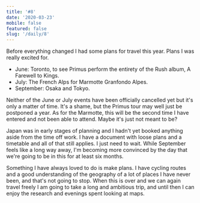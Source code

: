 ```yaml
---
title: '#8'
date: '2020-03-23'
mobile: false
featured: false
slug: '/daily/8'
---
```


Before everything changed I had some plans for travel this year. Plans I was really excited for.

- June: Toronto, to see Primus perform the entirety of the Rush album, A Farewell to Kings.
- July: The French Alps for Marmotte Granfondo Alpes.
- September: Osaka and Tokyo.

Neither of the June or July events have been officially cancelled yet but it's only a matter of time. It's a shame, but the Primus tour may well just be postponed a year. As for the Marmotte, this will be the second time I have entered and not been able to attend. Maybe it's just not meant to be?

Japan was in early stages of planning and I hadn't yet booked anything aside from the time off work. I have a document with loose plans and a timetable and all of that still applies. I just need to wait. While September feels like a long way away, I'm becoming more convinced by the day that we're going to be in this for at least six months.

Something I have always loved to do is make plans. I have cycling routes and a good understanding of the geography of a lot of places I have never been, and that's not going to stop. When this is over and we can again travel freely I am going to take a long and ambitious trip, and until then I can enjoy the research and evenings spent looking at maps.
